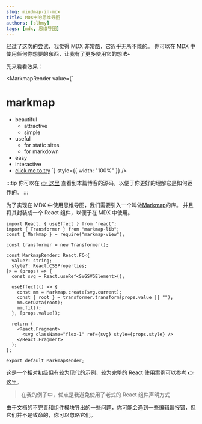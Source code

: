 ```yaml
---
slug: mindmap-in-mdx
title: MDX中的思维导图
authors: [slhmy]
tags: [mdx, 思维导图]
---
```


经过了这次的尝试，我觉得 MDX 非常酷，它近乎无所不能的。
你可以在 MDX 中使用任何你想要的东西，让我有了更多使用它的想法~

先来看看效果：


<MarkmapRender
  value={`
  # markmap
  - beautiful
    - attractive
    - simple
  - useful
    - for static sites
    - for markdown
  - easy
  - interactive
  - [click me to try](https://markmap.js.org/repl)
  `}
  style={{ width: "100%" }}
/>

:::tip
你可以在
[👉 这里](https://github.com/slhmy/full-stack-docusaurus/blob/main/i18n/zh-CN/docusaurus-plugin-content-blog/2023-10-29-mindmap-in-mdx.mdx)
查看到本篇博客的源码，以便于你更好的理解它是如何运作的。
:::

为了实现在 MDX 中使用思维导图，我们需要引入一个叫做[Markmap](https://github.com/markmap/markmap)的库。
并且将其封装成一个 React 组件，以便于在 MDX 中使用。

```tsx
import React, { useEffect } from "react";
import { Transformer } from "markmap-lib";
const { Markmap } = require("markmap-view");

const transformer = new Transformer();

const MarkmapRender: React.FC<{
  value?: string;
  style?: React.CSSProperties;
}> = (props) => {
  const svg = React.useRef<SVGSVGElement>();

  useEffect(() => {
    const mm = Markmap.create(svg.current);
    const { root } = transformer.transform(props.value || "");
    mm.setData(root);
    mm.fit();
  }, [props.value]);

  return (
    <React.Fragment>
      <svg className="flex-1" ref={svg} style={props.style} />
    </React.Fragment>
  );
};

export default MarkmapRender;
```

这是一个相对初级但有较为现代的示例，较为完整的 React 使用案例可以参考
[👉 这里](https://stackblitz.com/edit/markmap?file=markmap-class.tsx,markmap-hooks.tsx)。

> 在我的例子中，优点是我避免使用了老式的 React 组件声明方式

由于文档的不完善和组件模块导出的一些问题，你可能会遇到一些编辑器报错，但它们并不是致命的，你可以忽略它们。
